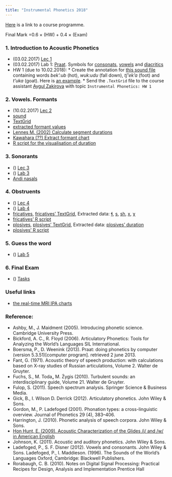 ```yaml
---
title: "Instrumental Phonetics 2018"
---
```


[Here](https://www.hse.ru/data/2018/01/26/1162932180/program-1719609140-3tWrq6PIZD.pdf) is a link to a course programme.

Final Mark =0.6 $\times$ (HW) + 0.4 $\times$ (Exam)

### 1. Introduction to Acoustic Phonetics
* (03.02.2017)	[Lec 1](https://goo.gl/RSz84p)
* (03.02.2017)	Lab 1: [Praat](http://www.fon.hum.uva.nl/praat/). Symbols for [consonats](http://www.fon.hum.uva.nl/praat/manual/Phonetic_symbols__consonants_1.png), [vowels](http://www.fon.hum.uva.nl/praat/manual/Phonetic_symbols__vowels_1.png) and [diacritics](http://www.fon.hum.uva.nl/praat/manual/Phonetic_symbols__diacritics.html)
* HW 1 (due to 10.02.2018): 
      * Create the  annotation for [this sound file](https://github.com/agricolamz/2018_m_Instrumental_Phonetics/blob/master/docs/materials/andi_plosives.wav?raw=true) containing words *bek':ub* (hot), *wuk:udu* (fall down), *tʃ'ek'a* (foot) and *t'uka* (goat). Here is [an example](https://raw.githubusercontent.com/agricolamz/2018_m_Instrumental_Phonetics/master/docs/hw1.png).
      * Send the `.TextGrid` file to the course assistant [Aygul Zakirova](mailto:atgz@mail.ru) with topic `Instrumental Phonetics: HW 1`

### 2. Vowels. Formants
* (10.02.2017)	[Lec 2](https://goo.gl/HUrRuk)
* [sound](https://goo.gl/IzpUyo)
* [TextGrid](https://goo.gl/4tGthZ)
* [extracted formant values](https://goo.gl/zPm7Od)
* [Lennes M. (2002) Calculate segment durations](http://www.helsinki.fi/%7Elennes/praat-scripts/public/calculate_segment_durations.praat)
* [Kawahara (??) Extract formant chart](https://goo.gl/MUBpPw)
* [R script for the visualisation of duration](https://raw.githubusercontent.com/agricolamz/2018_m_Instrumental_Phonetics/master/docs/materials/plot_duration.R)

### 3. Sonorants
* ()	[Lec 3]()
* ()	[Lab 3]()
* [Andi nasals](https://goo.gl/5D9DNR)

### 4. Obstruents
* ()	[Lec 4]()
* ()	[Lab 4]()
* [fricatives](https://goo.gl/hvdviI), [fricatives' TextGrid](https://goo.gl/pza6tx), Extracted data: [ɬ](https://goo.gl/wo3QZN), [s](https://goo.gl/eNZQKa), [sh](https://goo.gl/NgeVSX), [x](https://goo.gl/oDYvbJ), [χ](https://goo.gl/vZQfZG) 
* [fricatives' R script](https://goo.gl/SdGlZr)
* [plosives](https://goo.gl/PZA8WY), [plosives' TextGrid](https://goo.gl/1ZFtJt), Extracted data: [plosives' duration](https://goo.gl/NExChs)
* [plosives' R script](https://goo.gl/g3oPfN)

### 5. Guess the word 
* ()	[Lab 5]()

### 6. Final Exam
* () [Tasks]()
  
### Useful links
* [the real-time MRI IPA charts](http://sail.usc.edu/span/rtmri_ipa/index.html)

### Reference:
* Ashby, M., J. Maidment (2005). Introducing phonetic science. Cambridge University Press.
* Bickford, A. C., R. Floyd (2006). Articulatory Phonetics: Tools for Analyzing the World’s Languages SIL International. 
* Boersma,  P.,  D.  Weenink  (2013). Praat:    doing  phonetics  by  computer  (version 5.3.51)[computer program]. retrieved 2 june 2013.
* Fant, G. (1971). Acoustic theory of speech production:  with calculations based on X-ray studies of Russian articulations, Volume 2.  Walter de Gruyter.
* Fuchs, S., M. Toda„ M. Żygis (2010). Turbulent sounds:  an interdisciplinary guide, Volume 21.  Walter de Gruyter.
* Fulop, S. (2011). Speech spectrum analysis.  Springer Science & Business Media.
* Gick, B., I. Wilson D. Derrick (2012). Articulatory phonetics. John Wiley & Sons.
* Gordon, M., P. Ladefoged (2001).  Phonation types: a cross-linguistic overview. Journal of Phonetics 29 (4), 383–406.
* Harrington, J. (2010). Phonetic analysis of speech corpora. John Wiley & Sons.
* [Hon Hunt, E. (2009). Acoustic Characterization of the Glides /j/ and /w/ in American English](https://dspace.mit.edu/bitstream/handle/1721.1/52797/547382338-MIT.pdf;sequence=2)
* Johnson, K. (2011). Acoustic and auditory phonetics. John Wiley & Sons.
* Ladefoged, P., S. F. Disner (2012). Vowels and consonants. John Wiley & Sons.
Ladefoged, P., I. Maddieson. (1996). The Sounds of the World’s Languages Oxford, Cambridge: Blackwell Publishers.
* Rorabaugh, C. B. (2010). Notes on Digital Signal Processing: Practical Recipes for Design, Analysis and Implementation Prentice Hall